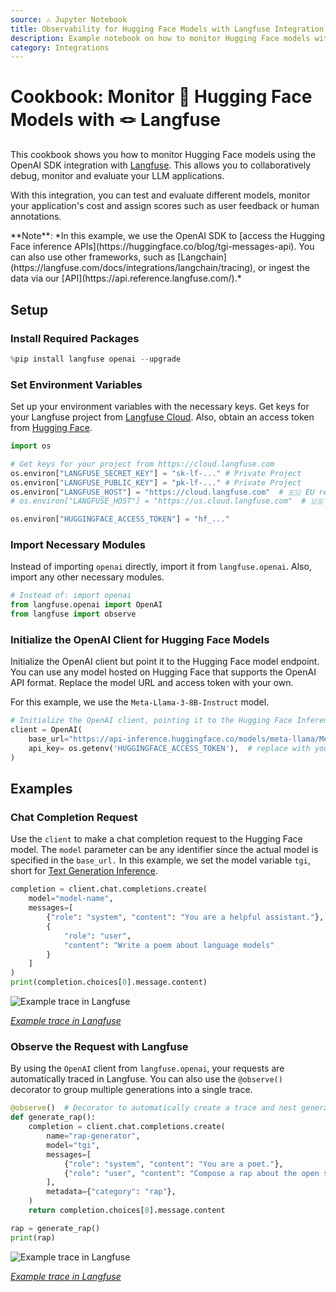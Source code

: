 ```yaml
---
source: ⚠️ Jupyter Notebook
title: Observability for Hugging Face Models with Langfuse Integration
description: Example notebook on how to monitor Hugging Face models with Langfuse using the OpenAI SDK
category: Integrations
---
```


# Cookbook: Monitor 🤗 Hugging Face Models with 🪢 Langfuse

This cookbook shows you how to monitor Hugging Face models using the OpenAI SDK integration with [Langfuse](https://langfuse.com). This allows you to collaboratively debug, monitor and evaluate your LLM applications.

With this integration, you can test and evaluate different models, monitor your application's cost and assign scores such as user feedback or human annotations.

<Callout type="info" emoji="ℹ️">
  **Note**: *In this example, we use the OpenAI SDK to [access the Hugging Face
  inference APIs](https://huggingface.co/blog/tgi-messages-api). You can also
  use other frameworks, such as
  [Langchain](https://langfuse.com/docs/integrations/langchain/tracing), or
  ingest the data via our [API](https://api.reference.langfuse.com/).*
</Callout>

## Setup

### Install Required Packages

```python
%pip install langfuse openai --upgrade
```

### Set Environment Variables

Set up your environment variables with the necessary keys. Get keys for your Langfuse project from [Langfuse Cloud](https://cloud.langfuse.com). Also, obtain an access token from [Hugging Face](https://huggingface.co/settings/tokens).

```python
import os

# Get keys for your project from https://cloud.langfuse.com
os.environ["LANGFUSE_SECRET_KEY"] = "sk-lf-..." # Private Project
os.environ["LANGFUSE_PUBLIC_KEY"] = "pk-lf-..." # Private Project
os.environ["LANGFUSE_HOST"] = "https://cloud.langfuse.com"  # 🇪🇺 EU region
# os.environ["LANGFUSE_HOST"] = "https://us.cloud.langfuse.com"  # 🇺🇸 US region

os.environ["HUGGINGFACE_ACCESS_TOKEN"] = "hf_..."
```

### Import Necessary Modules

Instead of importing `openai` directly, import it from `langfuse.openai`. Also, import any other necessary modules.

```python
# Instead of: import openai
from langfuse.openai import OpenAI
from langfuse import observe
```

### Initialize the OpenAI Client for Hugging Face Models

Initialize the OpenAI client but point it to the Hugging Face model endpoint. You can use any model hosted on Hugging Face that supports the OpenAI API format. Replace the model URL and access token with your own.

For this example, we use the `Meta-Llama-3-8B-Instruct` model.

```python
# Initialize the OpenAI client, pointing it to the Hugging Face Inference API
client = OpenAI(
    base_url="https://api-inference.huggingface.co/models/meta-llama/Meta-Llama-3-8B-Instruct" + "/v1/",  # replace with your endpoint url
    api_key= os.getenv('HUGGINGFACE_ACCESS_TOKEN'),  # replace with your token
)
```

## Examples

### Chat Completion Request

Use the `client` to make a chat completion request to the Hugging Face model. The `model` parameter can be any identifier since the actual model is specified in the `base_url.` In this example, we set the model variable `tgi`, short for [Text Generation Inference](https://huggingface.co/docs/text-generation-inference/en/index).

```python
completion = client.chat.completions.create(
    model="model-name",
    messages=[
        {"role": "system", "content": "You are a helpful assistant."},
        {
            "role": "user",
            "content": "Write a poem about language models"
        }
    ]
)
print(completion.choices[0].message.content)
```

![Example trace in Langfuse](https://langfuse.com/images/cookbook/huggingface/huggingface-cookbook-trace-poem.png)

_[Example trace in Langfuse](https://cloud.langfuse.com/project/cloramnkj0002jz088vzn1ja4/traces/0c205096-fbd9-48b9-afa3-5837483488d8?timestamp=2025-01-09T15%3A03%3A08.365Z)_

### Observe the Request with Langfuse

By using the `OpenAI` client from `langfuse.openai`, your requests are automatically traced in Langfuse. You can also use the `@observe()` decorator to group multiple generations into a single trace.

```python
@observe()  # Decorator to automatically create a trace and nest generations
def generate_rap():
    completion = client.chat.completions.create(
        name="rap-generator",
        model="tgi",
        messages=[
            {"role": "system", "content": "You are a poet."},
            {"role": "user", "content": "Compose a rap about the open source LLM engineering platform Langfuse."}
        ],
        metadata={"category": "rap"},
    )
    return completion.choices[0].message.content

rap = generate_rap()
print(rap)
```

![Example trace in Langfuse](https://langfuse.com/images/cookbook/huggingface/huggingface-cookbook-trace-rap.png)

_[Example trace in Langfuse](https://cloud.langfuse.com/project/cloramnkj0002jz088vzn1ja4/traces/8c432652-ee56-4985-83aa-9e95945ca481?timestamp=2025-01-09T15%3A00%3A22.904Z)_


<LearnMore />
